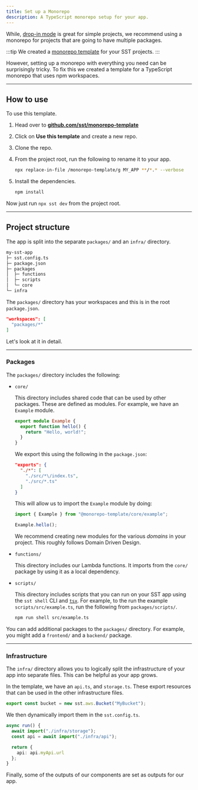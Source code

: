 ```yaml
---
title: Set up a Monorepo
description: A TypeScript monorepo setup for your app.
---
```


While, [drop-in mode](/docs/#drop-in-mode) is great for simple projects, we recommend using a monorepo for projects that are going to have multiple packages.

:::tip
We created a [monorepo template](https://github.com/sst/monorepo-template/tree/main) for your SST projects.
:::

However, setting up a monorepo with everything you need can be surprisingly tricky. To fix this we created a template for a TypeScript monorepo that uses npm workspaces.

---

## How to use

To use this template.

1. Head over to [**github.com/sst/monorepo-template**](https://github.com/sst/monorepo-template)

2. Click on **Use this template** and create a new repo.

3. Clone the repo.

4. From the project root, run the following to rename it to your app.

   ```bash
   npx replace-in-file /monorepo-template/g MY_APP **/*.* --verbose
   ```

5. Install the dependencies.

   ```bash
   npm install
   ```

Now just run `npx sst dev` from the project root.

---

## Project structure

The app is split into the separate `packages/` and an `infra/` directory.

```txt {2}
my-sst-app
├─ sst.config.ts
├─ package.json
├─ packages
│  ├─ functions
│  ├─ scripts
│  └─ core
└─ infra
```

The `packages/` directory has your workspaces and this is in the root `package.json`.

```json title="package.json
"workspaces": [
  "packages/*"
]
```

Let's look at it in detail. 

---

### Packages

The `packages/` directory  includes the following:

- `core/`

  This directory includes shared code that can be used by other packages. These are
  defined as modules. For example, we have an `Example` module.

  ```ts title="packages/core/src/example/index.ts"
  export module Example {
    export function hello() {
      return "Hello, world!";
    }
  }
  ```

  We export this using the following in the `package.json`:

  ```json title="packages/core/package.json"
  "exports": {
    "./*": [
      "./src/*\/index.ts",
      "./src/*.ts"
    ]
  }
  ```

  This will allow us to import the `Example` module by doing:

  ```ts
  import { Example } from "@monorepo-template/core/example";

  Example.hello();
  ```

  We recommend creating new modules for the various _domains_ in your project. This roughly follows Domain Driven Design.

- `functions/`

  This directory includes our Lambda functions. It imports from the `core/`
  package by using it as a local dependency.

- `scripts/`

  This directory includes scripts that you can run on your SST app using the `sst shell` CLI
  and [`tsx`](https://www.npmjs.com/package/tsx). For example, to the run the example
  `scripts/src/example.ts`, run the following from `packages/scripts/`.

  ```bash
  npm run shell src/example.ts
  ```

You can add additional packages to the `packages/` directory. For example, you might add a `frontend/` and a `backend/` package.

---

### Infrastructure

The `infra/` directory allows you to logically split the infrastructure of your app into separate files. This can be helpful as your app grows.

In the template, we have an `api.ts`, and `storage.ts`. These export resources that can be used in the other infrastructure files.

```ts title="infra/storage.ts"
export const bucket = new sst.aws.Bucket("MyBucket");
```

We then dynamically import them in the `sst.config.ts`.

```ts title="sst.config.ts"
async run() {
  await import("./infra/storage");
  const api = await import("./infra/api");

  return {
    api: api.myApi.url
  };
}
```

Finally, some of the outputs of our components are set as outputs for our app.
